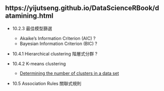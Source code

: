 
## https://yijutseng.github.io/DataScienceRBook/datamining.html

- 10.2.3 最佳模型篩選
  - Akaike’s Information Criterion (AIC) ?
  - Bayesian Information Criterion (BIC) ? 

- 10.4.1 Hierarchical clustering 階層式分群 ?

- 10.4.2 K-means clustering
  - [Determining the number of clusters in a data set](https://en.wikipedia.org/wiki/Determining_the_number_of_clusters_in_a_data_set)

- 10.5 Association Rules 關聯式規則
